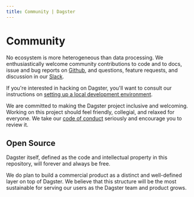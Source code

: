 ```yaml
---
title: Community | Dagster
---
```


# Community

No ecosystem is more heterogeneous than data processing. We
enthusiastically welcome community contributions to code and to docs,
issue and bug reports on
[Github](https://www.github.com/dagster-io/dagster/), and questions,
feature requests, and discussion in our
[Slack](https://dagster-slackin.herokuapp.com/).

If you're interested in hacking on Dagster, you'll want to consult our
instructions on [setting up a local development
environment](/community/contributing).

We are committed to making the Dagster project inclusive and welcoming.
Working on this project should feel friendly, collegial, and relaxed for
everyone. We take our [code of conduct](/community/code_of_conduct) seriously
and encourage you to review it.

## Open Source

Dagster itself, defined as the code and intellectual property in this
repository, will forever and always be free.

We do plan to build a commercial product as a distinct and well-defined
layer on top of Dagster. We believe that this structure will be the most
sustainable for serving our users as the Dagster team and product grows.
